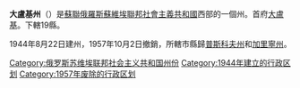 '''大盧基州'''（{{lang-ru|Великолукская область}}）是[[蘇聯|蘇聯]][[俄羅斯蘇維埃聯邦社會主義共和國|俄羅斯蘇維埃聯邦社會主義共和國]]西部的一個州。首府[[大盧基|大盧基]]。下轄19縣。

1944年8月22日建州，1957年10月2日撤銷，所轄市縣歸[[普斯科夫州|普斯科夫州]]和[[特維爾州|加里寧州]]。

{{苏联小作品}}

[[Category:俄罗斯苏维埃联邦社会主义共和国州份|Category:俄罗斯苏维埃联邦社会主义共和国州份]]
[[Category:1944年建立的行政区划|Category:1944年建立的行政区划]]
[[Category:1957年废除的行政区划|Category:1957年废除的行政区划]]